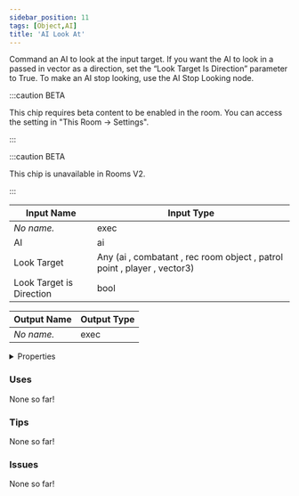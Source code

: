```yaml
---
sidebar_position: 11
tags: [Object,AI]
title: 'AI Look At'
---
```


Command an AI to look at the input target. If you want the AI to look in a passed in vector as a direction, set the “Look Target Is Direction” parameter to True. To make an AI stop looking, use the AI Stop Looking node.

:::caution BETA

This chip requires beta content to be enabled in the room. You can access the setting in "This Room -> Settings".

:::

:::caution BETA

This chip is unavailable in Rooms V2.

:::


<EsbSvg />

| Input Name | Input Type |
|-----------|-----------|
| *No name.* | exec |
| AI | ai |
| Look Target | Any (ai , combatant , rec room object , patrol point , player , vector3) |
| Look Target is Direction | bool |

| Output Name | Output Type |
|-----------|-----------|
| *No name.* | exec |


<details>
  <summary>Properties</summary>
  <div>
    <div>
    <table>
      <thead>
        <tr>
          <th>Is beta required?</th>
          <th>✅</th>
        </tr>
        <tr>
          <th>Is this chip a trolling risk?</th>
          <th>❌</th>
        </tr>
        <tr>
          <th>Is this chip a role assignment risk?</th>
          <th>❌</th>
        </tr>
        <tr>
          <th>Chip UUID</th>
          <th>b5badf49-acfe-4a42-80e2-5262878e2d89</th>
        </tr>
      </thead>
    </table>
    </div>
  </div>
</details>

### Uses

None so far!

### Tips

None so far!

### Issues

None so far!